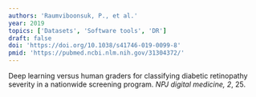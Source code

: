 ```yaml
---
authors: 'Raumviboonsuk, P., et al.'
year: 2019
topics: ['Datasets', 'Software tools', 'DR']
draft: false
doi: 'https://doi.org/10.1038/s41746-019-0099-8'
pmid: 'https://pubmed.ncbi.nlm.nih.gov/31304372/'
---
```


Deep learning versus human graders for classifying diabetic retinopathy severity in a nationwide screening program. *NPJ digital medicine, 2*, 25.